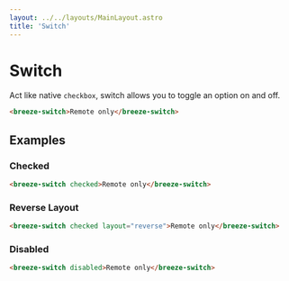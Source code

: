 ```yaml
---
layout: ../../layouts/MainLayout.astro
title: 'Switch'
---
```


# Switch

Act like native `checkbox`, switch allows you to toggle an option on and off.

<ComponentPreview
  client:load
  component='
    <breeze-switch>
      Remote only
    </breeze-switch>
  '
/>

```html
<breeze-switch>Remote only</breeze-switch>
```

## Examples

### Checked

<ComponentPreview
  client:load
  component='
    <breeze-switch checked>
      Remote only
    </breeze-switch>
  '
/>

```html
<breeze-switch checked>Remote only</breeze-switch>
```

### Reverse Layout

<ComponentPreview
  client:load
  component='
    <breeze-switch checked layout="reverse">
      Remote only
    </breeze-switch>
  '
/>

```html
<breeze-switch checked layout="reverse">Remote only</breeze-switch>
```

### Disabled

<ComponentPreview
  client:load
  component='
    <breeze-switch disabled>
      Remote only
    </breeze-switch>
  '
/>

```html
<breeze-switch disabled>Remote only</breeze-switch>
```